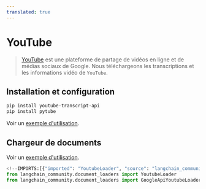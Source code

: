 ```yaml
---
translated: true
---
```


# YouTube

>[YouTube](https://www.youtube.com/) est une plateforme de partage de vidéos en ligne et de médias sociaux de Google.
> Nous téléchargeons les transcriptions et les informations vidéo de `YouTube`.

## Installation et configuration

```bash
pip install youtube-transcript-api
pip install pytube
```

Voir un [exemple d'utilisation](/docs/integrations/document_loaders/youtube_transcript).

## Chargeur de documents

Voir un [exemple d'utilisation](/docs/integrations/document_loaders/youtube_transcript).

```python
<!--IMPORTS:[{"imported": "YoutubeLoader", "source": "langchain_community.document_loaders", "docs": "https://api.python.langchain.com/en/latest/document_loaders/langchain_community.document_loaders.youtube.YoutubeLoader.html", "title": "YouTube"}, {"imported": "GoogleApiYoutubeLoader", "source": "langchain_community.document_loaders", "docs": "https://api.python.langchain.com/en/latest/document_loaders/langchain_community.document_loaders.youtube.GoogleApiYoutubeLoader.html", "title": "YouTube"}]-->
from langchain_community.document_loaders import YoutubeLoader
from langchain_community.document_loaders import GoogleApiYoutubeLoader
```
